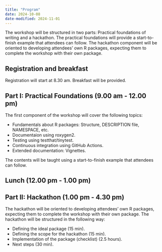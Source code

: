 ```yaml
---
title: "Program"
date: 2024-10-08
date-modified: 2024-11-01
---
```


The workshop will be structured in two parts: Practical foundations of writing and a hackathon. The practical foundations will provide a start-to-finish example that attendees can follow. The hackathon component will be oriented to developing attendees' own R packages, expecting them to complete the workshop with their own package.

## Registration and breakfast

Registration will start at 8.30 am. Breakfast will be provided.

## Part I: Practical Foundations (9.00 am - 12.00 pm)

The first component of the workshop will cover the following topics:

- Fundamentals about R packages: Structure, DESCRIPTION file, NAMESPACE, etc.
- Documentaion using roxygen2.
- Testing using testthat/tinytest.
- Continuous integration using GitHub Actions.
- Extended documentation: Vignettes.

The contents will be taught using a start-to-finish example that attendees can follow.

## Lunch (12.00 pm - 1.00 pm)

## Part II: Hackathon (1.00 pm - 4.30 pm)

The hackathon will be oriented to developing attendees' own R packages, expecting them to complete the workshop with their own package. The hackathon will be structured in the following way:

- Defining the ideal package (15 min).
- Defining the scope for the hackathon (15 min).
- Implementation of the package (checklist) (2.5 hours).
- Next steps (30 min).